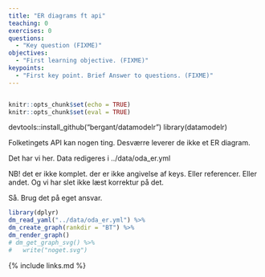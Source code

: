```yaml
---
title: "ER diagrams ft api"
teaching: 0
exercises: 0
questions:
  - "Key question (FIXME)"
objectives:
  - "First learning objective. (FIXME)"
keypoints:
  - "First key point. Brief Answer to questions. (FIXME)"
---
```


```r

```

```r
knitr::opts_chunk$set(echo = TRUE)
knitr::opts_chunk$set(eval = TRUE)
```


devtools::install_github("bergant/datamodelr")
library(datamodelr)


Folketingets API kan nogen ting. 
Desværre leverer de ikke et ER diagram.

Det har vi her. Data redigeres i ../data/oda_er.yml

NB! det er ikke komplet. der er ikke angivelse af keys. Eller referencer.
Eller andet. Og vi har slet ikke læst korrektur på det.

Så. Brug det på eget ansvar.

```r
library(dplyr)
dm_read_yaml("../data/oda_er.yml") %>% 
dm_create_graph(rankdir = "BT") %>% 
dm_render_graph() 
# dm_get_graph_svg() %>% 
#   write("noget.svg")
```

{% include links.md %}
